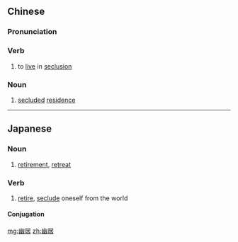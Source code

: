 ==Chinese==
{{zh-forms}}

===Pronunciation===
{{zh-pron
|m=yōujū
|c=jau1 geoi1
|cat=v,n
}}

===Verb===
{{zh-verb}}

# to [[live]] in [[seclusion]]

===Noun===
{{zh-noun}}

# [[secluded]] [[residence]]

----

==Japanese==
{{ja-kanjitab|ゆう|きょ|yomi=on}}

===Noun===
{{ja-noun|ゆうきょ}}

# [[retirement]], [[retreat]]

===Verb===
{{ja-verb-suru|ゆうきょ}}

# [[retire]], [[seclude]] oneself from the world

====Conjugation====
{{ja-suru|ゆうきょ}}

[[mg:幽居]]
[[zh:幽居]]